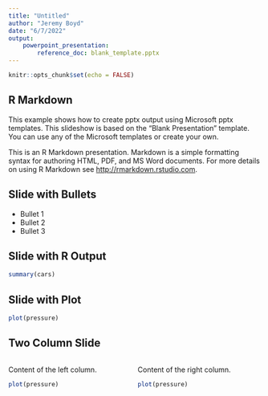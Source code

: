 ```yaml
---
title: "Untitled"
author: "Jeremy Boyd"
date: "6/7/2022"
output:
    powerpoint_presentation:
        reference_doc: blank_template.pptx
---
```


```r
knitr::opts_chunk$set(echo = FALSE)
```










## R Markdown

This example shows how to create pptx output using Microsoft pptx templates. This slideshow is based on the "Blank Presentation" template. You can use any of the Microsoft templates or create your own.

This is an R Markdown presentation. Markdown is a simple formatting syntax for authoring HTML, PDF, and MS Word documents. For more details on using R Markdown see <http://rmarkdown.rstudio.com>.

## Slide with Bullets

- Bullet 1
- Bullet 2
- Bullet 3

## Slide with R Output

```r
summary(cars)
```

## Slide with Plot

```r
plot(pressure)
```



## Two Column Slide

:::::: {.columns}
::: {.column}

Content of the left column.

```r
plot(pressure)
```

:::

::: {.column}

Content of the right column.

```r
plot(pressure)
```

:::
::::::



